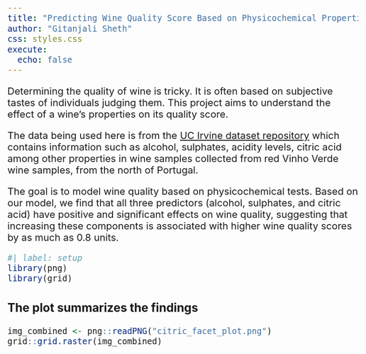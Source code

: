 ```yaml
---
title: "Predicting Wine Quality Score Based on Physicochemical Properties"
author: "Gitanjali Sheth"
css: styles.css
execute: 
  echo: false
---
```


Determining the quality of wine is tricky. It is often based on subjective tastes of individuals judging them. This project aims to understand the effect of a wine's properties on its quality score.

The data being used here is from the [UC Irvine dataset repository](https://archive.ics.uci.edu/dataset/186/wine+quality) which contains information such as alcohol, sulphates, acidity levels, citric acid among other properties in wine samples collected from red Vinho Verde wine samples, from the north of Portugal. 

The goal is to model wine quality based on physicochemical tests. Based on our model, we find that all three predictors (alcohol, sulphates, and citric acid) have positive and significant effects on wine quality, suggesting that increasing these components is associated with higher wine quality scores by as much as 0.8 units. 

<style>
img {
  width: 100%;  /* Adjust as needed, e.g., 80%, 50%, etc. */
  height: auto; /* Maintains aspect ratio */
}

/* Increase the overall font size */
body {
  font-size: 22px;
}

/* Increase the font size for headers */
h1, h2, h3, h4, h5, h6 {
  font-size: 1.2em; /* Adjust as needed */
}

/* Increase the font size for plot labels */
text {
  font-size: 20px;
}
</style>

```r
#| label: setup
library(png)
library(grid)

```
### The plot summarizes the findings

```r
img_combined <- png::readPNG("citric_facet_plot.png")
grid::grid.raster(img_combined)

```


